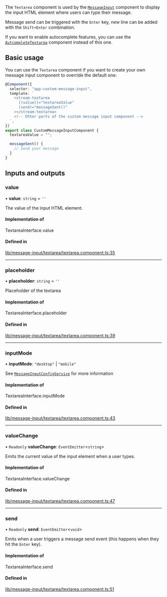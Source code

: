 The `Textarea` component is used by the [`MessageInput`](./MessageInputComponent.mdx) component to display the input HTML element where users can type their message.

Message send can be triggered with the `Enter` key, new line can be added with the `Shift+Enter` combination.

If you want to enable autocomplete features, you can use the [`AutcompleteTextarea`](./AutocompleteTextareaComponent.mdx) component instead of this one.

## Basic usage

You can use the `Textarea` component if you want to create your own message input component to override the default one:

```typescript
@Component({
  selector: "app-custom-message-input",
  template: `
    <stream-textarea
      [(value)]="textareaValue"
      (send)="messageSent()"
    ></stream-textarea>
    <!-- Other parts of the custom message input component -->
  `,
})
export class CustomMessageInputComponent {
  textareaValue = "";

  messageSent() {
    // Send your message
  }
}
```

[//]: # "Start of generated content"
## Inputs and outputs 


### value

• **value**: `string` = `''`

The value of the input HTML element.

#### Implementation of

TextareaInterface.value

#### Defined in

[lib/message-input/textarea/textarea.component.ts:35](https://github.com/GetStream/stream-chat-angular/blob/ce71eee/projects/stream-chat-angular/src/lib/message-input/textarea/textarea.component.ts#L35)

___

### placeholder

• **placeholder**: `string` = `''`

Placeholder of the textarea

#### Implementation of

TextareaInterface.placeholder

#### Defined in

[lib/message-input/textarea/textarea.component.ts:39](https://github.com/GetStream/stream-chat-angular/blob/ce71eee/projects/stream-chat-angular/src/lib/message-input/textarea/textarea.component.ts#L39)

___

### inputMode

• **inputMode**: ``"desktop"`` \| ``"mobile"``

See [`MessageInputConfigService`](../services/MessageInputConfigService.mdx) for more information

#### Implementation of

TextareaInterface.inputMode

#### Defined in

[lib/message-input/textarea/textarea.component.ts:43](https://github.com/GetStream/stream-chat-angular/blob/ce71eee/projects/stream-chat-angular/src/lib/message-input/textarea/textarea.component.ts#L43)

___

### valueChange

• `Readonly` **valueChange**: `EventEmitter`<`string`\>

Emits the current value of the input element when a user types.

#### Implementation of

TextareaInterface.valueChange

#### Defined in

[lib/message-input/textarea/textarea.component.ts:47](https://github.com/GetStream/stream-chat-angular/blob/ce71eee/projects/stream-chat-angular/src/lib/message-input/textarea/textarea.component.ts#L47)

___

### send

• `Readonly` **send**: `EventEmitter`<`void`\>

Emits when a user triggers a message send event (this happens when they hit the `Enter` key).

#### Implementation of

TextareaInterface.send

#### Defined in

[lib/message-input/textarea/textarea.component.ts:51](https://github.com/GetStream/stream-chat-angular/blob/ce71eee/projects/stream-chat-angular/src/lib/message-input/textarea/textarea.component.ts#L51)

[//]: # "End of generated content"
